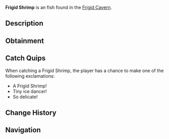 {{FishInfobox
|image          = Frigid Shrimp.png
|rarity         = Uncommon
|sea            = First Sea
|location       = [[Frigid Cavern]]
|sublocation    = 
|sources        = Fishing Rod
|radar_location = 
|xp             = 90
|weather        = 
|time           = Night
|season         = Winter
|bait           = Flakes
|base_weight    = 0.8
|base_value     = 175
|weight_range   = 0.5
|base_chance    = 60
|base_resil     = 70
}}
'''Frigid Shrimp''' is an {{Rarity|Uncommon}} fish found in the [[Frigid Cavern]].

== Description ==
{{Description|A tiny crustacean whose shell appears to be made of delicate frost crystals.|Bestiary Entry}}

== Obtainment ==
{{Description|Clusters in the cavern's cold water pools.|Bestiary Hint}}
{{Fish Availability|
Frigid Cavern
|top_rods      = 
Training Rod\207406.55\207406.55;
Azure Of Lagoon\201444.68\122130.68;
Fast Rod\199552.32\174608.83;
Trident Rod\199414.77\124964.64;
No-Life Rod\198716.71\177463.59;
Flimsy Rod\171087.73\138754.57;
Resourceful Rod\186742.77\123749.03;
Seraphic Rod\176093.03\176093.03;
Leviathan's Fang Rod\193021.87\171603.83;
Depthseeker Rod\195682.66\137475.4;
Free Spirit Rod\195286.96\124653.38;
Avalanche Rod\192968.8\123257.1;
Verdant Shear Rod\192947.65\150201.42;
Blazebringer Rod\188571.84\141657.11;
Zeus Rod\187227.43\150105.82;
Volcanic Rod\182822.7\113914.14;
Challenger's Rod\181758.23\161302.42;
Ethereal Prism Rod\172226.13\153218.12;
Rod Of The Depths\168456.7\146082.49;
Rod Of The Forgotten Fang\165000.42\160812.19;
Rod Of The Exalted One\153725.61\137213.06;
Steady Rod\88091.35\64970.85
|recommended   = Training Rod
}}

== Catch Quips ==
When catching a Frigid Shrimp, the player has a chance to make one of the following exclamations:
* A Frigid Shrimp!
* Tiny ice dancer!
* So delicate!

== Change History ==
{{Change History|{{subst:Current Version}}}}

== Navigation ==
{{Fish Navbox|Frigid Cavern}}